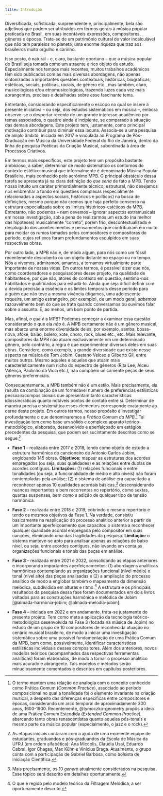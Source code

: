 ```yaml
---
title: Introdução
---
```


Diversificada, sofisticada, surpreendente e, principalmente, bela são adjetivos que podem ser atribuídos em termos gerais à música popular praticada no Brasil, em suas incontáveis expressões, compositores, gêneros e épocas. Trata-se de um patrimônio cultural de valor incalculável que não tem paralelos no planeta, uma enorme riqueza que traz aos brasileiros muito orgulho e carinho.

Isso posto, é natural -- e, claro, bastante oportuno -- que a música popular do Brasil seja tomada como um atraente e rico objeto de estudo. Especialmente nos tempos mais recentes, muitos trabalhos acadêmicos têm sido publicados com as mais diversas abordagens, não apenas sintonizadas a importantes questões contextuais, históricas, biográficas, estéticas, sociais, políticas, raciais, de gênero etc., mas também, claro, musicológicas e/ou etnomusicológicas, trazendo luzes cada vez mais abrangentes, precisas e detalhadas sobre esse fascinante tema.

Entretanto, considerando especificamente o escopo no qual se insere a presente iniciativa -- ou seja, dos estudos sistemáticos em música --, embora observe-se o despertar recente de um grande interesse acadêmico por temas associados, o quadro ainda é incipiente, se comparado à situação das demais abordagens. Este projeto tem, justamente, como principal motivação contribuir para diminuir essa lacuna. Associa-se a uma pesquisa de amplo âmbito, iniciada em 2017 e vinculada ao Programa de Pós-Graduação em Música da Universidade Federal do Rio de Janeira, dentro da linha de pesquisa Poéticas da Criação Musical, subordinada à área de Processos Criativos.

Em termos mais específicos, este projeto tem um propósito bastante ambicioso, a saber, determinar de modo sistemático os contornos do contexto estético-musical que informalmente é denominado Música Popular Brasileira, mais conhecido pelo acrônimo MPB. O principal obstáculo dessa tarefa se apresenta já na clara definição do *que seria* de fato a MPB. Tendo nosso intuito um caráter primordialmente técnico, estrutural, não desejamos nos embrenhar a fundo em questões complexas (especialmente relacionadas a aspectos sociais, históricos e políticos) na busca de definições, mesmo porque não cremos que haja perfeito consenso na estrutura especializada sobre os limites históricos-estéticos da MPB. Entretanto, não podemos -- nem devemos -- ignorar aspectos extramusicais em nossa investigação, sob a pena de realizarmos um estudo (na melhor das hipóteses) musicalmente "correto", porém frio, descontextualizado e desplugado dos acontecimentos e pensamentos que contribuíram em muito para moldar os rumos tomados pelos compositores e compositoras do período, cujos reflexos foram profundamentos esculpidos em suas respectivas obras.

Por outro lado, a MPB não é, de modo algum, para nós como um fóssil recentemente descoberto ou um objeto distante no espaço ou no tempo. Nós a vivemos, admiramos, amamos, a tornamos virtualmente parte importante de nossas vidas. Em outros termos, é possível dizer que nós, como coordenadores e pesquisadores desse projeto, na qualidade de habitantes e, por que não, atores do contexto em questão, sentimo-nos habilitados e qualificados para estudá-lo. Ainda que seja difícil definir com a devida precisão a essência e os limites temporais desse período para alguém que não teve a mesma vivência (digamos, uma adolescente roqueira, um amigo estrangeiro, por exemplo), de um modo geral, *sabemos* razoavelmente bem do que se trata quando conversamos ou ouvimos falar sobre o assunto. É, ao menos, um bom ponto de partida.

Mas, afinal, *o que é* a MPB? Podemos começar a examinar essa questão considerando o que ela *não* é. A MPB certamente não é um gênero musical, mas abarca uma enorme diversidade deles, por exemplo, samba, bossa-nova, afoxé, baião, bolero, xote, choro, rock, blues etc., etc. Mais relevante, compositores da MPB não atuam exclusivamente em um determinado gênero, pelo contrário, a regra é que experimentem diversos deles em suas obras. Considere, como exemplo, a grande diversidade que existe nesse aspecto na música de Tom Jobim, Caetano Veloso e Gilberto Gil, entre muitos outros. Mesmo aqueles e aquelas que atuam mais caracteristicamente num nicho do espectro de gêneros (Rita Lee, Alceu Valença, Paulinho da Viola etc.), não compõem unicamente peças de seus gêneros preferenciais.

Consequentemente, a MPB também não é um estilo. Mais precisamente, ela resulta da combinação de um formidável número de preferências estilísticas pessoais/composicionais que apresentam tanto características idiossincráticas quanto notáveis pontos de contato entre si. Determinar de maneira precisa e sistemática esses elementos corresponde exatamente ao cerne deste projeto. Em outros termos, nosso propósito é investigar profundamente o que denominaremos a *Prática Comum da MPB*.[^1] Tal investigação tem como base um sólido e complexo aparato teórico-metodológico, elaborado, desenvolvido e aperfeiçoado em estágios precedentes da pesquisa, que podem ser sucintamente descritos como se segue:[^2]

[^1]: O termo mantém uma relação de analogia com o conceito conhecido como Prática Comum (*Common Practice*), associado ao período composicional no qual a tonalidade foi o elemento invariante na criação musical, a despeito das diferenças específicas entre compositores e épocas, considerando um arco temporal de aproximadamente 300 anos, 1600-1900. Recentemente, @tymoczko-geometry propôs a ideia de uma Prática Comum Estendida (*Extended Common Practice*), abarcando tanto obras renascentistas quanto aquelas pós-tonais e mesmo parte da música popular (especialmente, o jazz e o rock).

[^2]: As etapas iniciais contaram com a ajuda de uma excelente equipe de estudantes, graduandos e pós-graduandos da Escola de Música da UFRJ (em ordem alfabética): Ana Miccolis, Claudia Usai, Eduardo Cabral, Igor Chagas, Max Kühn e Vinicius Braga. Atualmente, o grupo conta com a participação de Gabriel Barbosa, como bolsista de Iniciação Científica.

* **Fase 1** -- realizada entre 2017 e 2018, tendo como objeto de estudo a estrutura harmônica do cancioneiro de Antonio Carlos Jobim, englobando 145 obras. **Objetivos:** mapear as estruturas dos acordes empregados (ou seja, suas qualidades) e as relações entre duplas de acordes contíguos. **Limitações:** (1) relações funcionais e entre tonalidades (ou seja, a funcionalidade de médio e alto níveis) não foram contempladas pela análise; (2) o sistema de análise era capacitado a reconhecer apenas 10 qualidades acordais básicas,[^3] desconsiderando nuances importantes e bem recorrentes no repertório, como sextas, quartas suspensas, bem como a adição de qualquer tipo de tensão harmônica.

[^3]: Mais precisamente, os 10 *genera* atualmente considerados na pesquisa. Esse tópico será descrito em detalhes oportunamente.

* **Fase 2** -- realizada entre 2018 e 2019, cobrindo o mesmo repertório e tendo os mesmos objetivos da Fase 1. Na verdade, consistiu basicamente na reaplicação do processo analítico anterior a partir de um importante aperfeiçoamento que capacitou o sistema a reconhecer qualquer qualidade acordal empregada pelo compositor em suas canções, eliminando uma das fragilidades da pesquisa. **Limitação:** o sistema manteve-se apto para analisar apenas as relações de baixo nível, ou seja, entre acordes contíguos, não levando em conta as organizações funcionais e tonais das peças em análise.

* **Fase 3** -- realizada entre 2021 e 2022, consolidando as etapas anteriores e incorporando importantes aperfeiçoamentos: (1) abordagens analíticas harmônicas contemplando as organizações funcional (nível médio) e tonal (nível alto) das peças analisadas e (2) a ampliação do processo analítico de modo a englobar também o mapeamento da dimensão melódica, subdividida em alturas e ritmo.[^4] A estrutura e os principais resultados da pesquisa dessa fase foram documentados em dois livros voltados para as construções harmônica e melódica de Jobim [@almada-harmonia-jobim; @almada-melodia-jobim].

[^4]: O que é regido pelo modelo teórico da Filtragem Melódica, a ser oportunamente descrito.

* **Fase 4** -- iniciada em 2022 e em andamento, trata-se justamente do presente projeto. Tem como meta a aplicação da tecnologia teórico-metodológica desenvolvida na Fase 3 (focada na música de Jobim) no estudo de um grupo de 10 compositores de reconhecida atuação no cenário musical brasileiro, de modo a iniciar uma investigação sistemática sobre uma possível fundamentação de uma Prática Comum da MPB, bem como, possivelmente, identificar características estilísticas individuais desses compositores. Além dos anteriores, novos modelos teóricos (acompanhados das respectivas ferramentas analíticas) foram elaborados, de modo a tornar o processo analítico mais acurado e abrangente. Tais modelos e métodos serão minuciosamente comentados e descritos em capítulos posteriores.